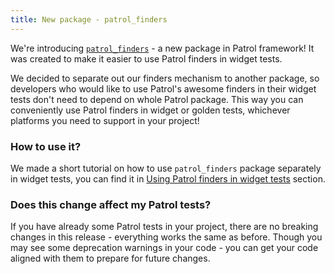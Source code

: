 ```yaml
---
title: New package - patrol_finders
---
```


We're introducing [`patrol_finders`] - a new package in Patrol framework! It was
created to make it easier to use Patrol finders in widget tests.

We decided to separate out our finders mechanism to another package, so
developers who would like to use Patrol's awesome finders in their widget tests
don't need to depend on whole Patrol package. This way you can conveniently use
Patrol finders in widget or golden tests, whichever platforms you need to
support in your project!

### How to use it?

We made a short tutorial on how to use `patrol_finders` package separately in
widget tests, you can find it in [Using Patrol finders in widget tests] section.

### Does this change affect my Patrol tests?

If you have already some Patrol tests in your project, there are no breaking
changes in this release - everything works the same as before. Though you may
see some deprecation warnings in your code - you can get your code aligned with
them to prepare for future changes.

[Using Patrol finders in widget tests]: /documentation/finders/finders-setup
[`patrol_finders`]: https://pub.dev/packages/patrol_finders
